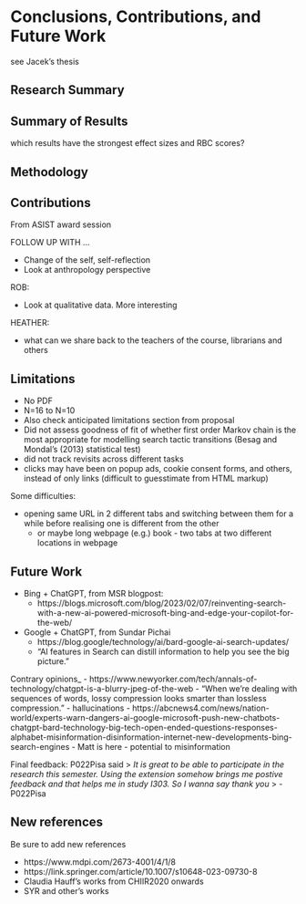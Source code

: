 # Conclusions, Contributions, and Future Work

see Jacek's thesis

## Research Summary

## Summary of Results

which results have the strongest effect sizes and RBC scores?

## Methodology

## Contributions

From ASIST award session

FOLLOW UP WITH ...

- Change of the self, self-reflection
- Look at anthropology perspective

ROB:

- Look at qualitative data. More interesting

HEATHER:

- what can we share back to the teachers of the course, librarians and others


## Limitations

- No PDF
- N=16 to N=10
- Also check anticipated limitations section from proposal
- Did not assess goodness of fit of whether first order Markov chain is the most appropriate for modelling search tactic transitions (Besag and Mondal’s (2013) statistical test)
- did not track revisits across different tasks
- clicks may have been on popup ads, cookie consent forms, and others, instead of only links (difficult to guesstimate from HTML markup)

Some difficulties:

- opening same URL in 2 different tabs and switching between them for a while before realising one is different from the other
  - or maybe long webpage (e.g.) book - two tabs at two different locations in webpage

## Future Work

- Bing + ChatGPT, from MSR blogpost:
  - https://blogs.microsoft.com/blog/2023/02/07/reinventing-search-with-a-new-ai-powered-microsoft-bing-and-edge-your-copilot-for-the-web/
- Google + ChatGPT, from Sundar Pichai
  - https://blog.google/technology/ai/bard-google-ai-search-updates/
  - "AI features in Search can distill information to help you see the big picture."

Contrary opinions_
- https://www.newyorker.com/tech/annals-of-technology/chatgpt-is-a-blurry-jpeg-of-the-web
  - "When we’re dealing with sequences of words, lossy compression looks smarter than lossless compression."
  - hallucinations
- https://abcnews4.com/news/nation-world/experts-warn-dangers-ai-google-microsoft-push-new-chatbots-chatgpt-bard-technology-big-tech-open-ended-questions-responses-alphabet-misinformation-disinformation-internet-new-developments-bing-search-engines
  - Matt is here
  - potential to misinformation

Final feedback:
P022Pisa said
> *It is great to be able to participate in the research this semester. Using the extension somehow brings me postive feedback and that helps me in study I303. So I wanna say thank you*
> - P022Pisa


## New references

Be sure to add new references

- https://www.mdpi.com/2673-4001/4/1/8
- https://link.springer.com/article/10.1007/s10648-023-09730-8
- Claudia Hauff's works from CHIIR2020 onwards
- SYR and other's works
